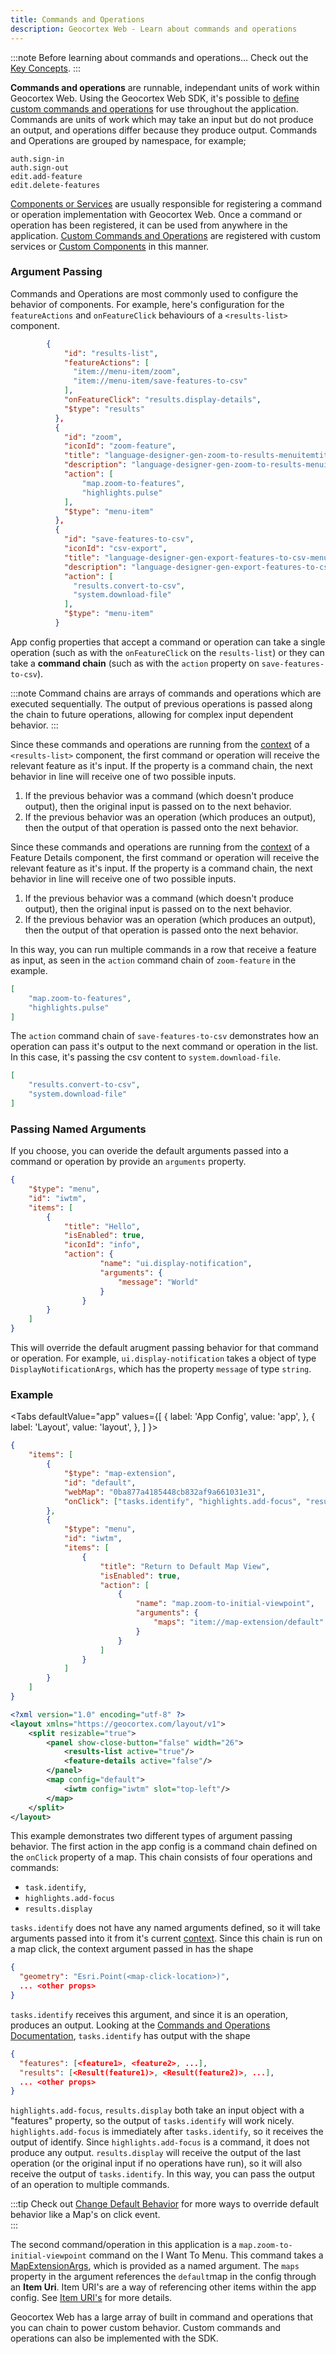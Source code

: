 ```yaml
---
title: Commands and Operations
description: Geocortex Web - Learn about commands and operations
---
```



:::note Before learning about commands and operations...
Check out the [Key Concepts](concepts-key-concepts.mdx).
:::

**Commands and operations** are runnable, independant units of work within Geocortex Web. Using the Geocortex Web SDK, it's possible to [define custom commands and operations](implement-command-operation.mdx) for use throughout the application. Commands are units of work which may take an input but do not produce an output, and operations differ because they produce output. Commands and Operations are grouped by namespace, for example;

```
auth.sign-in
auth.sign-out
edit.add-feature
edit.delete-features
```

[Components or Services](concepts-components-services.mdx) are usually responsible for registering a command or operation implementation with Geocortex Web. Once a command or operation has been registered, it can be used from anywhere in the application. [Custom Commands and Operations](implement-command-operation.mdx) are registered with custom services or [Custom Components](implement-component-with-ui.mdx#TODO-no-reference-to-this-rn-need-to-write-it) in this manner.

### Argument Passing

Commands and Operations are most commonly used to configure the behavior of components. For example, here's configuration for the `featureActions` and `onFeatureClick` behaviours of a `<results-list>` component.

```json
        {
            "id": "results-list",
            "featureActions": [
              "item://menu-item/zoom",
              "item://menu-item/save-features-to-csv"
            ],
            "onFeatureClick": "results.display-details",
            "$type": "results"
          },
          {
            "id": "zoom",
            "iconId": "zoom-feature",
            "title": "language-designer-gen-zoom-to-results-menuitemtitle",
            "description": "language-designer-gen-zoom-to-results-menuitemdescription",
            "action": [
                "map.zoom-to-features", 
                "highlights.pulse"
            ],
            "$type": "menu-item"
          },
          {
            "id": "save-features-to-csv",
            "iconId": "csv-export",
            "title": "language-designer-gen-export-features-to-csv-menuitemtitle",
            "description": "language-designer-gen-export-features-to-csv-menuitemdescription",
            "action": [
              "results.convert-to-csv",
              "system.download-file"
            ],
            "$type": "menu-item"
          }
```

App config properties that accept a command or operation can take a single operation (such as with the `onFeatureClick` on the `results-list`) or they can take a **command chain** (such as with the `action` property on `save-features-to-csv`).

:::note
Command chains are arrays of commands and operations which are executed sequentially. The output of previous operations is passed along the chain to future operations, allowing for complex input dependent behavior.
:::

Since these commands and operations are running from the [context](https://docs.geocortex.com/webviewer/latest/admin-help/Default.htm#gwv/add-a-workflow-to-an-app.htm#use-the-menu-context-as-a-workflow-input) of a `<results-list>` component, the first command or operation will receive the relevant feature as it's input. If the property is a command chain, the next behavior in line will receive one of two possible inputs.

1. If the previous behavior was a command (which doesn't produce output), then the original input is passed on to the next behavior.
2. If the previous behavior was an operation (which produces an output), then the output of that operation is passed onto the next behavior.

Since these commands and operations are running from the [context](https://docs.geocortex.com/webviewer/latest/admin-help/Default.htm#gwv/add-a-workflow-to-an-app.htm#use-the-menu-context-as-a-workflow-input) of a Feature Details component, the first command or operation will receive the relevant feature as it's input. If the property is a command chain, the next behavior in line will receive one of two possible inputs.

1. If the previous behavior was a command (which doesn't produce output), then the original input is passed on to the next behavior.
2. If the previous behavior was an operation (which produces an output), then the output of that operation is passed onto the next behavior.

In this way, you can run multiple commands in a row that receive a feature as input, as seen in the `action` command chain of `zoom-feature` in the example.

```json
[
    "map.zoom-to-features", 
    "highlights.pulse"
]
```

The `action` command chain of `save-features-to-csv` demonstrates how an operation can pass it's output to the next command or operation in the list. In this case, it's passing the csv content to `system.download-file`.

```json
[
    "results.convert-to-csv",
    "system.download-file"
]
```

### Passing Named Arguments

If you choose, you can overide the default arguments passed into a command or operation by provide an `arguments` property.

```json
{
    "$type": "menu",
    "id": "iwtm",
    "items": [
        {
            "title": "Hello",
            "isEnabled": true,
            "iconId": "info",
            "action": {
                    "name": "ui.display-notification",
                    "arguments": {
                        "message": "World"
                    }
                }
        }
    ]
}
```

<!-- TODO-After-API change autocomplete linting note to API definitions -->

<!-- TODO - something about how to discover what the named arguments are for each command in web? what's our pattern? -->

This will override the default arugment passing behavior for that command or operation. For example, `ui.display-notification` takes a object of type `DisplayNotificationArgs`, which has the property `message` of type `string`.

### Example

<Tabs
  defaultValue="app"
  values={[
    { label: 'App Config', value: 'app', },
    { label: 'Layout', value: 'layout', },
  ]
}>
<TabItem value="app">

```json title="app.json"
{
    "items": [
        {
            "$type": "map-extension",
            "id": "default",
            "webMap": "0ba877a4185448cb832af9a661031e31",
            "onClick": ["tasks.identify", "highlights.add-focus", "results.display"]
        },
        {
            "$type": "menu",
            "id": "iwtm",
            "items": [
                {
                    "title": "Return to Default Map View",
                    "isEnabled": true,
                    "action": [
                        {
                            "name": "map.zoom-to-initial-viewpoint",
                            "arguments": {
                                "maps": "item://map-extension/default"
                            }
                        }
                    ]
                }
            ]
        }
    ]
}
```

</TabItem>
<TabItem value="layout">

```xml title="layout.xml"
<?xml version="1.0" encoding="utf-8" ?>
<layout xmlns="https://geocortex.com/layout/v1">
    <split resizable="true">
        <panel show-close-button="false" width="26">
            <results-list active="true"/>
            <feature-details active="false"/>
        </panel>
        <map config="default">
            <iwtm config="iwtm" slot="top-left"/>
        </map>
    </split>
</layout>
```

</TabItem>
</Tabs>

<!-- TODO - UI -->

This example demonstrates two different types of argument passing behavior. The first action in the app config is a command chain defined on the `onClick` property of a map. This chain consists of four operations and commands:

-   `task.identify`,
-   `highlights.add-focus`
-   `results.display`

`tasks.identify` does not have any named arguments defined, so it will take arguments passed into it from it's current [context](https://docs.geocortex.com/webviewer/latest/admin-help/Default.htm#gwv/add-a-workflow-to-an-app.htm#use-the-menu-context-as-a-workflow-input). Since this chain is run on a map click, the context argument passed in has the shape

```json
{
  "geometry": "Esri.Point(<map-click-location>)",
  ... <other props>
}
```

<!-- TODO - tasks.identify operation direct link -->

`tasks.identify` receives this argument, and since it is an operation, produces an output. Looking at the [Commands and Operations Documentation](api-commands-operations.mdx), `tasks.identify` has output with the shape

```json
{
  "features": [<feature1>, <feature2>, ...],
  "results": [<Result(feature1)>, <Result(feature2)>, ...],
  ... <other props>
}
```

`highlights.add-focus`, `results.display` both take an input object with a "features" property, so the output of `tasks.identify` will work nicely. `highlights.add-focus` is immediately after `tasks.identify`, so it receives the output of identify. Since `highlights.add-focus` is a command, it does not produce any output. `results.display` will receive the output of the last operation (or the original input if no operations have run), so it will also receive the output of `tasks.identify`. In this way, you can pass the output of an operation to multiple commands.

:::tip
Check out [Change Default Behavior](change-default-behavior.mdx) for more ways to override default behavior like a Map's on click event.  
:::

The second command/operation in this application is a `map.zoom-to-initial-viewpoint` command on the I Want To Menu. This command takes a [MapExtensionArgs](TODO-API-Link), which is provided as a named argument. The `maps` property in the argument references the `default`map in the config through an **Item Uri**. Item URI's are a way of referencing other items within the app config. See [Item URI's](concepts-advanced-config.mdx#item-uris-and-resource-uris) for more details.

Geocortex Web has a large array of built in command and operations that you can chain to power custom behavior. Custom commands and operations can also be implemented with the SDK.

<!-- TODO - use cases here / next steps -->